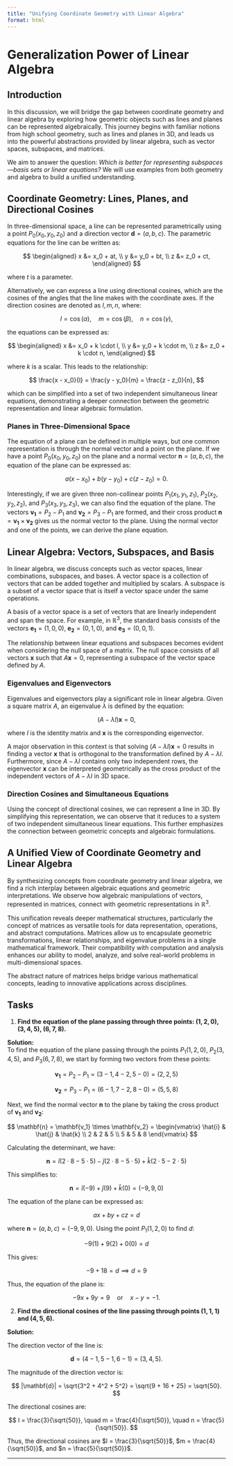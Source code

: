 ```yaml
---
title: "Unifying Coordinate Geometry with Linear Algebra"
format: html
---
```


# Generalization Power of Linear Algebra

## Introduction
In this discussion, we will bridge the gap between coordinate geometry and linear algebra by exploring how geometric objects such as lines and planes can be represented algebraically. This journey begins with familiar notions from high school geometry, such as lines and planes in 3D, and leads us into the powerful abstractions provided by linear algebra, such as vector spaces, subspaces, and matrices.

We aim to answer the question: *Which is better for representing subspaces—basis sets or linear equations?* We will use examples from both geometry and algebra to build a unified understanding.

## Coordinate Geometry: Lines, Planes, and Directional Cosines
In three-dimensional space, a line can be represented parametrically using a point $P_0(x_0, y_0, z_0)$ and a direction vector $\mathbf{d} = (a, b, c)$. The parametric equations for the line can be written as:

$$
\begin{aligned}
x &= x_0 + at, \\
y &= y_0 + bt, \\
z &= z_0 + ct,
\end{aligned}
$$

where $t$ is a parameter. 

Alternatively, we can express a line using directional cosines, which are the cosines of the angles that the line makes with the coordinate axes. If the direction cosines are denoted as $l, m, n$, where:

$$
l = \cos(\alpha), \quad m = \cos(\beta), \quad n = \cos(\gamma),
$$

the equations can be expressed as:

$$
\begin{aligned}
x &= x_0 + k \cdot l, \\
y &= y_0 + k \cdot m, \\
z &= z_0 + k \cdot n,
\end{aligned}
$$

where $k$ is a scalar. This leads to the relationship:

$$
\frac{x - x_0}{l} = \frac{y - y_0}{m} = \frac{z - z_0}{n},
$$

which can be simplified into a set of two independent simultaneous linear equations, demonstrating a deeper connection between the geometric representation and linear algebraic formulation.

### Planes in Three-Dimensional Space
The equation of a plane can be defined in multiple ways, but one common representation is through the normal vector and a point on the plane. If we have a point $P_0(x_0, y_0, z_0)$ on the plane and a normal vector $\mathbf{n} = (a, b, c)$, the equation of the plane can be expressed as:

$$
a(x - x_0) + b(y - y_0) + c(z - z_0) = 0.
$$

Interestingly, if we are given three non-collinear points $P_1(x_1, y_1, z_1)$, $P_2(x_2, y_2, z_2)$, and $P_3(x_3, y_3, z_3)$, we can also find the equation of the plane. The vectors $\mathbf{v_1} = P_2 - P_1$ and $\mathbf{v_2} = P_3 - P_1$ are formed, and their cross product $\mathbf{n} = \mathbf{v_1} \times \mathbf{v_2}$ gives us the normal vector to the plane. Using the normal vector and one of the points, we can derive the plane equation.

## Linear Algebra: Vectors, Subspaces, and Basis
In linear algebra, we discuss concepts such as vector spaces, linear combinations, subspaces, and bases. A vector space is a collection of vectors that can be added together and multiplied by scalars. A subspace is a subset of a vector space that is itself a vector space under the same operations.

A basis of a vector space is a set of vectors that are linearly independent and span the space. For example, in $\mathbb{R}^3$, the standard basis consists of the vectors $\mathbf{e_1} = (1,0,0)$, $\mathbf{e_2} = (0,1,0)$, and $\mathbf{e_3} = (0,0,1)$.

The relationship between linear equations and subspaces becomes evident when considering the null space of a matrix. The null space consists of all vectors $\mathbf{x}$ such that $A\mathbf{x} = 0$, representing a subspace of the vector space defined by $A$.

### Eigenvalues and Eigenvectors
Eigenvalues and eigenvectors play a significant role in linear algebra. Given a square matrix $A$, an eigenvalue $\lambda$ is defined by the equation:

$$
(A - \lambda I)\mathbf{x} = 0,
$$

where $I$ is the identity matrix and $\mathbf{x}$ is the corresponding eigenvector. 

A major observation in this context is that solving $(A - \lambda I)\mathbf{x} = 0$ results in finding a vector $\mathbf{x}$ that is orthogonal to the transformation defined by $A - \lambda I$. Furthermore, since $A - \lambda I$ contains only two independent rows, the eigenvector $\mathbf{x}$ can be interpreted geometrically as the cross product of the independent vectors of $A - \lambda I$ in 3D space.

### Direction Cosines and Simultaneous Equations
Using the concept of directional cosines, we can represent a line in 3D. By simplifying this representation, we can observe that it reduces to a system of two independent simultaneous linear equations. This further emphasizes the connection between geometric concepts and algebraic formulations.

## A Unified View of Coordinate Geometry and Linear Algebra
By synthesizing concepts from coordinate geometry and linear algebra, we find a rich interplay between algebraic equations and geometric interpretations. We observe how algebraic manipulations of vectors, represented in matrices, connect with geometric representations in $\mathbb{R}^3$.

This unification reveals deeper mathematical structures, particularly the concept of matrices as versatile tools for data representation, operations, and abstract computations. Matrices allow us to encapsulate geometric transformations, linear relationships, and eigenvalue problems in a single mathematical framework. Their compatibility with computation and analysis enhances our ability to model, analyze, and solve real-world problems in multi-dimensional spaces.

The abstract nature of matrices helps bridge various mathematical concepts, leading to innovative applications across disciplines.

## Tasks

1. **Find the equation of the plane passing through three points: $(1, 2, 0)$, $(3, 4, 5)$, $(6, 7, 8)$.**

**Solution:**  
To find the equation of the plane passing through the points $P_1(1, 2, 0)$, $P_2(3, 4, 5)$, and $P_3(6, 7, 8)$, we start by forming two vectors from these points:

$$
\mathbf{v_1} = P_2 - P_1 = (3 - 1, 4 - 2, 5 - 0) = (2, 2, 5)
$$

$$
\mathbf{v_2} = P_3 - P_1 = (6 - 1, 7 - 2, 8 - 0) = (5, 5, 8)
$$

Next, we find the normal vector $\mathbf{n}$ to the plane by taking the cross product of $\mathbf{v_1}$ and $\mathbf{v_2}$:

$$
\mathbf{n} = \mathbf{v_1} \times \mathbf{v_2} = 
\begin{vmatrix}
\hat{i} & \hat{j} & \hat{k} \\
2 & 2 & 5 \\
5 & 5 & 8
\end{vmatrix}
$$

Calculating the determinant, we have:

$$
\mathbf{n} = \hat{i}(2 \cdot 8 - 5 \cdot 5) - \hat{j}(2 \cdot 8 - 5 \cdot 5) + \hat{k}(2 \cdot 5 - 2 \cdot 5)
$$

This simplifies to:

$$
\mathbf{n} = \hat{i}(-9) + \hat{j}(9) + \hat{k}(0) = (-9, 9, 0)
$$

The equation of the plane can be expressed as:

$$
ax + by + cz = d
$$

where $\mathbf{n} = (a, b, c) = (-9, 9, 0)$. Using the point $P_1(1, 2, 0)$ to find $d$:

$$
-9(1) + 9(2) + 0(0) = d
$$

This gives:

$$
-9 + 18 = d \implies d = 9
$$

Thus, the equation of the plane is:

$$
-9x + 9y = 9 \quad \text{or} \quad x - y = -1.
$$

2. **Find the directional cosines of the line passing through points $(1, 1, 1)$ and $(4, 5, 6)$.**

**Solution:**

The direction vector of the line is:

$$
\mathbf{d} = (4 - 1, 5 - 1, 6 - 1) = (3, 4, 5).
$$

The magnitude of the direction vector is:

$$
|\mathbf{d}| = \sqrt{3^2 + 4^2 + 5^2} = \sqrt{9 + 16 + 25} = \sqrt{50}.
$$

The directional cosines are:

$$
l = \frac{3}{\sqrt{50}}, \quad m = \frac{4}{\sqrt{50}}, \quad n = \frac{5}{\sqrt{50}}.
$$

Thus, the directional cosines are $l = \frac{3}{\sqrt{50}}$, $m = \frac{4}{\sqrt{50}}$, and $n = \frac{5}{\sqrt{50}}$.

---

